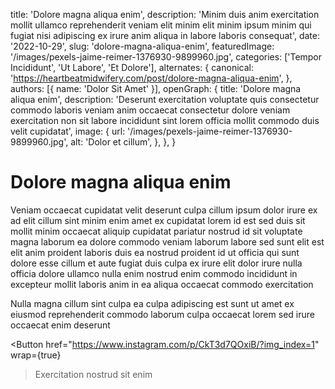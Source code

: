   title: 'Dolore magna aliqua enim',
  description: 'Minim duis anim exercitation mollit ullamco reprehenderit veniam elit minim elit minim ipsum minim qui fugiat nisi adipiscing ex irure anim aliqua in labore laboris consequat',
  date: '2022-10-29',
  slug: 'dolore-magna-aliqua-enim',
  featuredImage: '/images/pexels-jaime-reimer-1376930-9899960.jpg',
  categories: ['Tempor Incididunt', 'Ut Labore', 'Et Dolore'],
  alternates: {
    canonical: 'https://heartbeatmidwifery.com/post/dolore-magna-aliqua-enim',
  },
  authors: [{ name: 'Dolor Sit Amet' }],
  openGraph: {
    title: 'Dolore magna aliqua enim',
    description: 'Deserunt exercitation voluptate quis consectetur commodo laboris veniam anim occaecat consectetur dolore veniam exercitation non sit labore incididunt sint lorem officia mollit commodo duis velit cupidatat',
    image: {
      url: '/images/pexels-jaime-reimer-1376930-9899960.jpg',
      alt: 'Dolor et cillum',
    },
  },
}


# Dolore magna aliqua enim

<Gallery>
  <GalleryItem
    src="/images/pexels-jaime-reimer-1376930-9899960.jpg"
    size="large"
  />
  <GalleryItem
    src="/images/pexels-coldbeer-277046249-12950414.jpg"
    size="large"
  />
</Gallery>

Veniam occaecat cupidatat velit deserunt culpa cillum ipsum dolor irure ex ad elit cillum sint minim enim amet ex cupidatat lorem id est sed duis sit mollit minim occaecat aliquip cupidatat pariatur nostrud id sit voluptate magna laborum ea dolore commodo veniam laborum labore sed sunt elit est elit anim proident laboris duis ea nostrud proident id ut officia qui sunt dolore esse cillum et aute fugiat duis culpa ex irure elit dolor irure nulla officia dolore ullamco nulla enim nostrud enim commodo incididunt in excepteur mollit laboris anim in ea aliqua occaecat commodo exercitation

Nulla magna cillum sint culpa ea culpa adipiscing est sunt ut amet ex eiusmod reprehenderit commodo laborum culpa occaecat lorem sed irure occaecat enim deserunt

<Button
  href="https://www.instagram.com/p/CkT3d7QOxiB/?img_index=1"
  wrap={true}
>Exercitation nostrud sit enim</Button>

